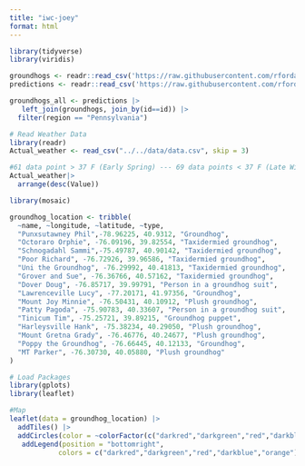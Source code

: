 ```yaml
---
title: "iwc-joey"
format: html
---
```


```r
library(tidyverse)
library(viridis)

groundhogs <- readr::read_csv('https://raw.githubusercontent.com/rfordatascience/tidytuesday/main/data/2024/2024-01-30/groundhogs.csv')
predictions <- readr::read_csv('https://raw.githubusercontent.com/rfordatascience/tidytuesday/main/data/2024/2024-01-30/predictions.csv')

groundhogs_all <- predictions |> 
   left_join(groundhogs, join_by(id==id)) |> 
  filter(region == "Pennsylvania")
```

```r
# Read Weather Data 
library(readr)
Actual_weather <- read_csv("../../data/data.csv", skip = 3)
```


```r
#61 data point > 37 F (Early Spring) --- 69 data points < 37 F (Late Winter)
Actual_weather|>
  arrange(desc(Value))
```

```r
library(mosaic)

groundhog_location <- tribble(
  ~name, ~longitude, ~latitude, ~type,
  "Punxsutawney Phil",-78.96225, 40.9312, "Groundhog", 
  "Octoraro Orphie", -76.09196, 39.82554, "Taxidermied groundhog",
  "Schnogadahl Sammi",-75.49787, 40.90142, "Taxidermied groundhog",
  "Poor Richard", -76.72926, 39.96586, "Taxidermied groundhog",
  "Uni the Groundhog", -76.29992, 40.41813, "Taxidermied groundhog",
  "Grover and Sue", -76.36766, 40.57162, "Taxidermied groundhog",
  "Dover Doug", -76.85717, 39.99791, "Person in a groundhog suit",
  "Lawrenceville Lucy", -77.20171, 41.97356, "Groundhog",
  "Mount Joy Minnie", -76.50431, 40.10912, "Plush groundhog",
  "Patty Pagoda", -75.90783, 40.33607, "Person in a groundhog suit",
  "Tinicum Tim", -75.25721, 39.89215, "Groundhog puppet",
  "Harleysville Hank", -75.38234, 40.29050, "Plush groundhog",
  "Mount Gretna Grady", -76.46776, 40.24677, "Plush groundhog",
  "Poppy the Groundhog", -76.66445, 40.12133, "Groundhog",
  "MT Parker", -76.30730, 40.05880,	"Plush groundhog"
)
```

```r
# Load Packages
library(gplots)
library(leaflet)
```

```r
#Map
leaflet(data = groundhog_location) |>
  addTiles() |>
  addCircles(color = ~colorFactor(c("darkred","darkgreen","red","darkblue","orange"), domain= groundhog_location$type)(type), label = groundhog_location$name) |>
   addLegend(position = "bottomright",
            colors = c("darkred","darkgreen","red","darkblue","orange"), labels = c("Groundhog","Groundhog Puppet", "Person in a groundhog suit", "Plush groundhog","Taxidermied groundhog"), title ="Legend")
```

